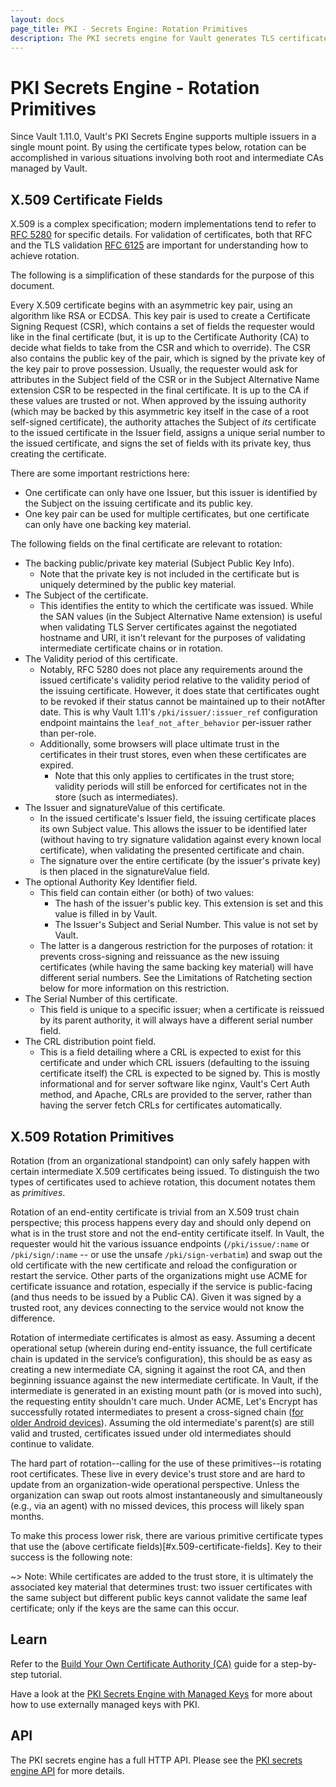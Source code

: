 ```yaml
---
layout: docs
page_title: PKI - Secrets Engine: Rotation Primitives
description: The PKI secrets engine for Vault generates TLS certificates.
---
```


# PKI Secrets Engine - Rotation Primitives

Since Vault 1.11.0, Vault's PKI Secrets Engine supports multiple issuers in a
single mount point. By using the certificate types below, rotation can be
accomplished in various situations involving both root and intermediate CAs
managed by Vault.

## X.509 Certificate Fields

X.509 is a complex specification; modern implementations tend to refer to
[RFC 5280](https://datatracker.ietf.org/doc/html/rfc5280) for specific
details. For validation of certificates, both that RFC and the TLS
validation [RFC 6125](https://datatracker.ietf.org/doc/html/rfc6125) are
important for understanding how to achieve rotation.

The following is a simplification of these standards for the purpose of
this document.

Every X.509 certificate begins with an asymmetric key pair, using an algorithm
like RSA or ECDSA. This key pair is used to create a Certificate Signing
Request (CSR), which contains a set of fields the requester would like in the
final certificate (but, it is up to the Certificate Authority (CA) to decide what
fields to take from the CSR and which to override). The CSR also contains the
public key of the pair, which is signed by the private key of the key pair to
prove possession. Usually, the requester would ask for attributes in the
Subject field of the CSR or in the Subject Alternative Name extension CSR to
be respected in the final certificate. It is up to the CA if these values are
trusted or not. When approved by the issuing authority (which may be backed by
this asymmetric key itself in the case of a root self-signed certificate), the
authority attaches the Subject of _its_ certificate to the issued certificate in
the Issuer field, assigns a unique serial number to the issued certificate, and
signs the set of fields with its private key, thus creating the certificate.

There are some important restrictions here:

 - One certificate can only have one Issuer, but this issuer is identified by
   the Subject on the issuing certificate and its public key.
 - One key pair can be used for multiple certificates, but one certificate can
   only have one backing key material.

The following fields on the final certificate are relevant to rotation:

 - The backing public/private key material (Subject Public Key Info).
   - Note that the private key is not included in the certificate but is
     uniquely determined by the public key material.
 - The Subject of the certificate.
   - This identifies the entity to which the certificate was issued. While the
     SAN values (in the Subject Alternative Name extension) is useful when
     validating TLS Server certificates against the negotiated hostname and URI,
     it isn't relevant for the purposes of validating intermediate certificate
     chains or in rotation.
 - The Validity period of this certificate.
   - Notably, RFC 5280 does not place any requirements around the issued
     certificate's validity period relative to the validity period of the
     issuing certificate. However, it does state that certificates ought to be
     revoked if their status cannot be maintained up to their notAfter date.
     This is why Vault 1.11's `/pki/issuer/:issuer_ref` configuration endpoint
     maintains the `leaf_not_after_behavior` per-issuer rather than per-role.
   - Additionally, some browsers will place ultimate trust in the certificates
     in their trust stores, even when these certificates are expired.
     - Note that this only applies to certificates in the trust store; validity
       periods will still be enforced for certificates not in the store (such
       as intermediates).
 - The Issuer and signatureValue of this certificate.
   - In the issued certificate's Issuer field, the issuing certificate places
     its own Subject value. This allows the issuer to be identified later
     (without having to try signature validation against every known local
     certificate), when validating the presented certificate and chain.
   - The signature over the entire certificate (by the issuer's private key)
     is then placed in the signatureValue field.
 - The optional Authority Key Identifier field.
   - This field can contain either (or both) of two values:
     - The hash of the issuer's public key. This extension is set and this
       value is filled in by Vault.
     - The Issuer's Subject and Serial Number. This value is not set by Vault.
   - The latter is a dangerous restriction for the purposes of rotation: it
     prevents cross-signing and reissuance as the new issuing certificates
     (while having the same backing key material) will have different serial
     numbers. See the Limitations of Ratcheting section below for more
     information on this restriction.
 - The Serial Number of this certificate.
   - This field is unique to a specific issuer; when a certificate is
     reissued by its parent authority, it will always have a different serial
     number field.
 - The CRL distribution point field.
   - This is a field detailing where a CRL is expected to exist for this
     certificate and under which CRL issuers (defaulting to the issuing
     certificate itself) the CRL is expected to be signed by. This is mostly
     informational and for server software like nginx, Vault's Cert Auth method,
     and Apache, CRLs are provided to the server, rather than having the
     server fetch CRLs for certificates automatically.

## X.509 Rotation Primitives

Rotation (from an organizational standpoint) can only safely happen with
certain intermediate X.509 certificates being issued. To distinguish the two
types of certificates used to achieve rotation, this document notates them
as _primitives_.

Rotation of an end-entity certificate is trivial from an X.509 trust chain
perspective; this process happens every day and should only depend on what is
in the trust store and not the end-entity certificate itself. In Vault, the
requester would hit the various issuance endpoints (`/pki/issue/:name` or
`/pki/sign/:name` -- or use the unsafe `/pki/sign-verbatim`) and swap out the
old certificate with the new certificate and reload the configuration or
restart the service. Other parts of the organizations might use ACME for
certificate issuance and rotation, especially if the service is public-facing
(and thus needs to be issued by a Public CA). Given it was signed by a trusted
root, any devices connecting to the service would not know the difference.

Rotation of intermediate certificates is almost as easy. Assuming a decent
operational setup (wherein during end-entity issuance, the full certificate
chain is updated in the service’s configuration), this should be as easy as
creating a new intermediate CA, signing it against the root CA, and then
beginning issuance against the new intermediate certificate. In Vault, if
the intermediate is generated in an existing mount path (or is moved into
such), the requesting entity shouldn't care much. Under ACME, Let's Encrypt
has successfully rotated intermediates to present a cross-signed chain
([for older Android devices](https://letsencrypt.org/2020/12/21/extending-android-compatibility.html)).
Assuming the old intermediate's parent(s) are still valid and trusted,
certificates issued under old intermediates should continue to validate.

The hard part of rotation--calling for the use of these primitives--is
rotating root certificates. These live in every device's trust store and
are hard to update from an organization-wide operational perspective.
Unless the organization can swap out roots almost instantaneously and
simultaneously (e.g., via an agent) with no missed devices, this process
will likely span months.

To make this process lower risk, there are various primitive certificate
types that use the (above certificate fields)[#x.509-certificate-fields].
Key to their success is the following note:

~> Note: While certificates are added to the trust store, it is ultimately
   the associated key material that determines trust: two issuer certificates
   with the same subject but different public keys cannot validate the same
   leaf certificate; only if the keys are the same can this occur.


## Learn

Refer to the [Build Your Own Certificate Authority (CA)](https://learn.hashicorp.com/vault/secrets-management/sm-pki-engine)
guide for a step-by-step tutorial.

Have a look at the [PKI Secrets Engine with Managed Keys](https://learn.hashicorp.com/tutorials/vault/managed-key-pki?in=vault/enterprise)
for more about how to use externally managed keys with PKI.

## API

The PKI secrets engine has a full HTTP API. Please see the
[PKI secrets engine API](/api-docs/secret/pki) for more
details.
